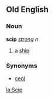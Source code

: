 ==Old English==
===Noun===
'''scip''' ''[[Wiktionary Appendix:Old English strong declension|strong]] n''

#a [[ship]]
===Synonyms===
*[[ceol]]

[[la:Scip]]